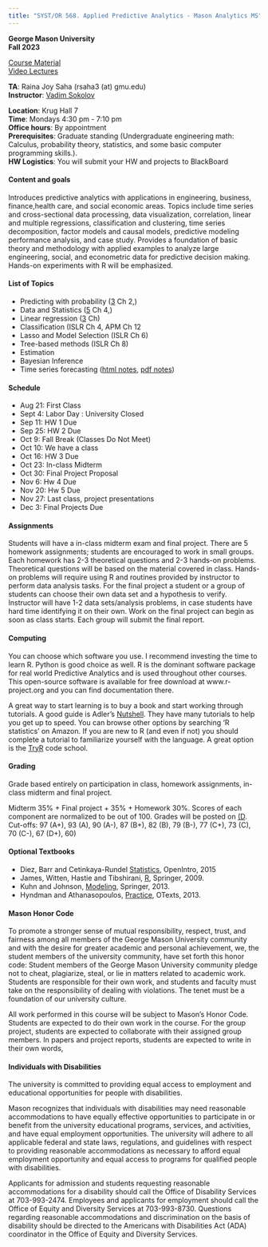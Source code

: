 ```yaml
---
title: "SYST/OR 568. Applied Predictive Analytics - Mason Analytics MS"
---
```

**George Mason University**\
**Fall 2023**\

[Course Material](https://www.dropbox.com/scl/fo/xpurnn63uanajsnwrqivc/h?rlkey=cftu2iajf74m2l3e330pyrwpw&dl=0)\
[Video Lectures](https://youtube.com/playlist?list##PLW7zhaLlN4yDnIoBcwkZYR8_-dbX1QGyW)

**TA**: Raina Joy Saha (rsaha3 (at) gmu.edu) \
**Instructor**: [Vadim Sokolov](../index.qmd)\


**Location**: Krug Hall 7\
**Time**: Mondays 4:30 pm - 7:10 pm\
**Office hours**: By appointment\
**Prerequisites**: Graduate standing (Undergraduate engineering math: Calculus, probability theory, statistics, and some basic computer programming skills.).\
**HW Logistics**: You will submit your HW and projects to BlackBoard\



#### Content and goals
Introduces predictive analytics with applications in engineering, business, finance,health care, and social economic areas. Topics include time series and cross-sectional data processing, data visualization, correlation, linear and multiple regressions, classification and clustering, time series decomposition, factor models and causal models, predictive modeling performance analysis, and case study. Provides a foundation of basic theory and methodology with applied examples to analyze large engineering, social, and econometric data for predictive decision making. Hands-on experiments with R will be emphasized.


#### List of Topics
- Predicting with probability ([3](https://www.openintro.org/stat/textbook.php?stat_book##os OpenIntro Statistics) Ch 2,)
- Data and Statistics ([5](https://www.openintro.org/stat/textbook.php?stat_book##os OpenIntro Statistics) Ch 4,)
- Linear regression ([3](http://www-bcf.usc.edu/~gareth/ISL/index.html ISLR) Ch)
- Classification (ISLR Ch 4, APM Ch 12
- Lasso and Model Selection (ISLR Ch 6)
- Tree-based methods (ISLR Ch 8)
- Estimation
- Bayesian Inference
- Time series forecasting ([html notes](files/timeseries.html), [pdf notes](files/timeseries.pdf))

#### Schedule
- Aug 21: First Class
- Sept 4: Labor Day : University Closed	
- Sep 11: HW 1 Due
- Sep 25: HW 2 Due
- Oct 9: Fall Break (Classes Do Not Meet)
- Oct 10: We have a class
- Oct 16: HW 3 Due
- Oct 23: In-class Midterm
- Oct 30: Final Project Proposal
- Nov 6: Hw 4 Due
- Nov 20: Hw 5 Due
- Nov 27: Last class, project presentations
- Dec 3: Final Projects Due


#### Assignments
Students will have a in-class midterm exam and final project.  There are 5 homework assignments; students are encouraged to work in small groups.  Each homework has 2-3 theoretical questions and 2-3 hands-on problems.  Theoretical questions will be based on the material covered in class. Hands-on problems will require using R and routines provided by instructor to perform data analysis tasks.  For the final project a student or a group of students can choose their own data set and a hypothesis to verify. Instructor will have 1-2 data sets/analysis problems, in case students have hard time identifying it on their own.  Work on the final project can begin as soon as class starts. Each group will submit the final report.

#### Computing
You can choose which software you use. I recommend investing the time to learn R. Python is good choice as well. R is the dominant software package for real world Predictive Analytics and is used throughout other courses. This open-source software is available for free download at www.r-project.org and you can find documentation there.

A great way to start learning is to buy a book and start working through tutorials. A good guide is Adler’s [Nutshell](http://shop.oreilly.com/product/0636920022008.do R in a). They have many tutorials to help you get up to speed. You can browse other options by searching ‘R statistics’ on Amazon.
If you are new to R (and even if not) you should complete a tutorial to familiarize yourself with the language. A great option is the [TryR](http://tryr.codeschool.com) code school.

#### Grading
Grade based entirely on participation in class, homework assignments, in-class midterm and final project.

Midterm 35\% \+ Final project \+ 35\% \+ Homework 30\%.  Scores of each component are normalized to be out of 100. Grades will be posted on [(D](https://mymasonportal.gmu.edu/ Bb). Cut-offs: 97 (A\+), 93 (A), 90 (A\-), 87 (B+), 82 (B), 79 (B\-), 77 (C\+), 73 (C), 70 (C\-), 67 (D\+), 60)

#### Optional Textbooks
- Diez, Barr and Cetinkaya-Rundel [Statistics](https://www.openintro.org/stat/textbook.php?stat_book##os OpenIntro), OpenIntro, 2015
- James, Witten, Hastie and Tibshirani, [R](http://www-bcf.usc.edu/~gareth/ISL/index.html An Introduction to Statistical Learning with Applications in), Springer, 2009.
- Kuhn and Johnson, [Modeling](http://appliedpredictivemodeling.com/ Applied Predictive), Springer, 2013.
- Hyndman and Athanasopoulos, [Practice](https://www.otexts.org/fpp Forecasting: Principles and), OTexts, 2013.

#### Mason Honor Code

To promote a stronger sense of mutual responsibility, respect, trust, and
fairness among all members of the George Mason University community and
with the desire for greater academic and personal achievement, we, the
student members of the university community, have set forth this honor code:
Student members of the George Mason University community pledge not to
cheat, plagiarize, steal, or lie in matters related to academic work.
Students are responsible for their own work, and students and faculty must take
on the responsibility of dealing with violations. The tenet must be a foundation
of our university culture.

All work performed in this course will be subject to Mason's Honor Code.
Students are expected to do their own work in the course. For the group project,
students are expected to collaborate with their assigned group members.
In papers and project reports, students are expected to write in their own words,
 

#### Individuals with Disabilities
The university is committed to providing equal access to employment and
educational opportunities for people with disabilities.

Mason recognizes that individuals with disabilities may need reasonable
accommodations to have equally effective opportunities to participate in or
benefit from the university educational programs, services, and activities, and
have equal employment opportunities. The university will adhere to all
applicable federal and state laws, regulations, and guidelines with respect to
providing reasonable accommodations as necessary to afford equal
employment opportunity and equal access to programs for qualified people
with disabilities.

Applicants for admission and students requesting reasonable accommodations
for a disability should call the Office of Disability Services at 703-993-2474.
Employees and applicants for employment should call the Office of Equity and
Diversity Services at 703-993-8730. Questions regarding reasonable
accommodations and discrimination on the basis of disability should be
directed to the Americans with Disabilities Act (ADA) coordinator in the Office of Equity and Diversity Services.

